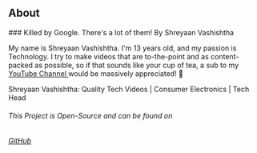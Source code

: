## About

<AboutCard>
### Killed by Google. There's a lot of them! By Shreyaan Vashishtha

My name is Shreyaan Vashishtha. I'm 13 years old, and my passion is Technology.  I try to make videos that are to-the-point and as content-packed as possible, so if that sounds like your cup of tea, a sub to my  
<a href="https://www.youtube.com/shreyaanvashishtha" class="css-o7kmxq"> YouTube Channel </a>
would be massively appreciated! 🙏

Shreyaan Vashishtha: Quality Tech Videos | Consumer Electronics | Tech Head


 
###### *This Project is Open-Source and can be found on*
###### <a href="https://github.com/ShreyaanVashishtha/gatsby-starter-portfolio-cara" class="css-o7kmxq"> GitHub</a>

</AboutCard>
